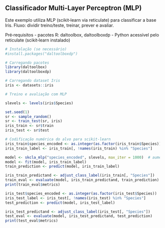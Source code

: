 ## Classificador Multi-Layer Perceptron (MLP)

Este exemplo utiliza MLP (scikit‑learn via reticulate) para classificar a base Iris. Fluxo: dividir treino/teste, treinar, prever e avaliar.

Pré‑requisitos
- pacotes R: daltoolbox, daltoolboxdp
- Python acessível pelo reticulate (scikit‑learn instalado)

```r
# Instalação (se necessário)
#install.packages("daltoolboxdp")
```

```r
# Carregando pacotes
library(daltoolbox)
library(daltoolboxdp)
```


```r
# Carregando dataset Iris
iris <- datasets::iris
```

```r
# Treino e avaliação com MLP

slevels <- levels(iris$Species)

set.seed(1)
sr <- sample_random()
sr <- train_test(sr, iris)
iris_train <- sr$train
iris_test <- sr$test

# Codificação numérica do alvo para scikit‑learn
iris_train$species_encoded <- as.integer(as.factor(iris_train$Species))
iris_train_label <- iris_train[, !names(iris_train) %in% "Species"]

model <- skcla_mlp("species_encoded", slevels, max_iter = 1000)  # aumentar max_iter para convergir
model <- fit(model, iris_train_label)
train_prediction <- predict(model, iris_train_label)

iris_train_predictand <- adjust_class_label(iris_train[, "Species"])
train_eval <- evaluate(model, iris_train_predictand, train_prediction)
print(train_eval$metrics)

iris_test$species_encoded <- as.integer(as.factor(iris_test$Species))
iris_test_label <- iris_test[, !names(iris_test) %in% "Species"]
test_prediction <- predict(model, iris_test_label)

iris_test_predictand <- adjust_class_label(iris_test[, "Species"])
test_eval <- evaluate(model, iris_test_predictand, test_prediction)
print(test_eval$metrics)
```
